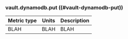 ### vault.dynamodb.put ((#vault-dynamodb-put))

Metric type | Units | Description
----------- | ----- | -----------
BLAH     | BLAH    | BLAH
